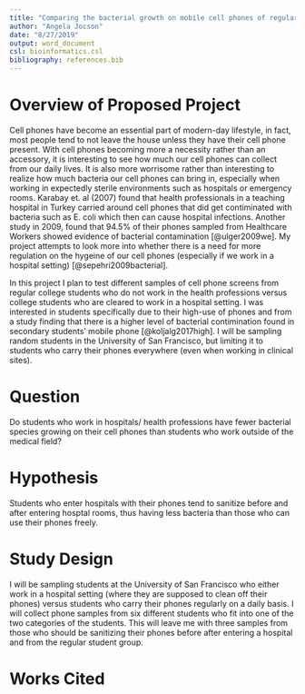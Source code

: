 ```yaml
---
title: "Comparing the bacterial growth on mobile cell phones of regular college students versus of college students working in hospitals"
author: "Angela Jocson"
date: "8/27/2019"
output: word_document
csl: bioinformatics.csl
bibliography: references.bib
---
```


# Overview of Proposed Project 

Cell phones have become an essential part of modern-day lifestyle, in fact, most people tend to not leave the house unless they have their cell phone present. With cell phones becoming more a necessity rather than an accessory, it is interesting to see how much our cell phones can collect from our daily lives. It is also more worrisome rather than interesting to realize how much bacteria our cell phones can bring in, especially when working in expectedly sterile environments such as hospitals or emergency rooms. Karabay et. al (2007) found that health professionals in a teaching hospital in Turkey carried around cell phones that did get contiminated with bacteria such as E. coli which then can cause hospital infections. Another study in 2009, found that 94.5% of their phones sampled from Healthcare Workers showed evidence of bacterial contamination [@ulger2009we]. My project attempts to look more into whether there is a need for more regulation on the hygeine of our cell phones (especially if we work in a hospital setting) [@sepehri2009bacterial]. 

In this project I plan to test different samples of cell phone screens from regular college students who do not work in the health professions versus college students who are cleared to work in a hospital setting. I was interested in students specifically due to their high-use of phones and from a study finding that there is a higher level of bacterial contimination found in secondary students' mobile phone [@koljalg2017high]. I will be sampling random students in the University of San Francisco, but limiting it to students who carry their phones everywhere (even when working in clinical sites). 

# Question
Do students who work in hospitals/ health professions have fewer bacterial species growing on their cell phones than students who work outside of the medical field? 

# Hypothesis
Students who enter hospitals with their phones tend to sanitize before and after entering hosptal rooms, thus having less bacteria than those who can use their phones freely.

# Study Design
I will be sampling students at the University of San Francisco who either work in a hospital setting (where they are supposed to clean off their phones) versus students who carry their phones regularly on a daily basis. I will collect phone samples from six different students who fit into one of the two categories of the students. This will leave me with three samples from those who should be sanitizing their phones before after entering a hospital and from the regular student group.


# Works Cited

